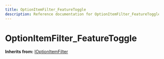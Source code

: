 ```yaml
---
title: OptionItemFilter_FeatureToggle
description: Reference documentation for OptionItemFilter_FeatureToggle meta class
---
```



# OptionItemFilter_FeatureToggle

**Inherits from:** [IOptionItemFilter](/classes/ioptionitemfilter)

<ClassDetails file="/db/classes/OptionItemFilter_FeatureToggle.8a6f00ce8d9f.json" />
